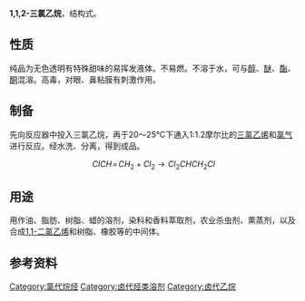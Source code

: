 {{chembox
|   Name = 1,1,2-三氯乙烷
|   ImageFileL1 = 1,1,2-Trichloroethane.svg
|   ImageSizeL1 = 100px
|   ImageNameL1 = 1,1,2-Trichloroethane
|   ImageFileR1 = 1,1,2-trichloroethane-3D-vdW.png
|   ImageSizeR1 = 120px
|   IUPACName = 1,1,2-Trichloroethane
|   OtherNames = 1,1,2-TCE<br />β-三氯乙烷
| Section1 = {{Chembox Identifiers
| PubChem = 6574
| InChI = 1/C2H3Cl3/c3-1-2(4)5/h2H,1H2
| InChIKey = UBOXGVDOUJQMTN-UHFFFAOYAA
| SMILES1 = C(C(Cl)Cl)Cl
| ChEMBL_Ref = {{ebicite|correct|EBI}}
| ChEMBL = 43882
| StdInChI_Ref = {{stdinchicite|correct|chemspider}}
| StdInChI = 1S/C2H3Cl3/c3-1-2(4)5/h2H,1H2
| StdInChIKey_Ref = {{stdinchicite|correct|chemspider}}
| StdInChIKey = UBOXGVDOUJQMTN-UHFFFAOYSA-N
| CASNo = 79-00-5
| CASNo_Ref = {{cascite|correct|CAS}}
| UNII_Ref = {{fdacite|correct|FDA}}
| UNII = 28E9ERN9WU
| SMILES = ClCC(Cl)Cl
| ChemSpiderID_Ref = {{chemspidercite|correct|chemspider}}
| ChEBI_Ref = {{ebicite|correct|EBI}}
| ChEBI = 36018
| ChemSpiderID =6326
| KEGG_Ref = {{keggcite|correct|kegg}}
| KEGG = C19536
  }}
| Section2 = {{Chembox Properties
|   Formula = {{Chem|C|2|H|3|Cl|3}}
|   MolarMass = 133.40
|   Appearance = 无色有甜味易挥发液体<ref name="BGIA GESTIS">{{GESTIS|ZVG=20130|CAS=79-00-5|Datum=12.09.2007}}</ref>
|   Density = 1.435 g/cm³
|   MeltingPt = -37 °C
|   BoilingPt = 110-115 °C
|   VaporPressure = 2.5 kPa (20 °C)
|   Solubility = 4.5 g/L (20 °C)
|   SolOther = 可溶于多数有机溶剂
|   RefractIndex = 1.4711
  }}
| Section7 = {{Chembox Hazards
|   EUClass = 有害 ('''Xn''')
|   NFPA-H = 3
|   NFPA-F = 1
|   NFPA-R =
|   RPhrases = {{R20/21/22}}, {{R40}}, {{R66}}
|   SPhrases = {{S2}}, {{S9}}, {{S36/37}}, {{S46}}
|   LD50 = 0.58 ml/kg (大鼠经口)<ref>中国化工产品大全 上卷，Da030 1,1,2-三氯乙烷，页464</ref>
  }}
| Section8 = {{Chembox Related
|   OtherCpds = [[1,1,1-三氯乙烷|1,1,1-三氯乙烷]]<br>[[三氯乙烯|三氯乙烯]]}}
}}

'''1,1,2-三氯乙烷'''，结构式{{Chem|C||H||Cl|2|C||H|2|Cl}}。

== 性质 ==
纯品为无色透明有特殊甜味的易挥发液体。不易燃。不溶于水，可与[[醇|醇]]、[[醚|醚]]、[[酯|酯]]、[[酮|酮]]混溶。高毒，对眼、鼻粘膜有刺激作用。

== 制备 ==
先向反应器中投入三氯乙烷，再于20～25°C下通入1:1.2摩尔比的[[三氯乙烯|三氯乙烯]]和[[氯气|氯气]]进行反应。经水洗、分离，得到成品。
:<math>\ ClCH\!=\!CH_2+Cl_2\rightarrow Cl_2CHCH_2Cl</math>

== 用途 ==
用作油、脂肪、树脂、蜡的溶剂，染料和香料萃取剂，农业杀虫剂、熏蒸剂，以及合成[[1,1-二氯乙烯|1,1-二氯乙烯]]和树脂、橡胶等的中间体。

== 参考资料 ==
{{reflist}}
{{鹵代乙烷}}
[[Category:氯代烷烃|Category:氯代烷烃]]
[[Category:卤代烃类溶剂|Category:卤代烃类溶剂]]
[[Category:卤代乙烷|Category:卤代乙烷]]